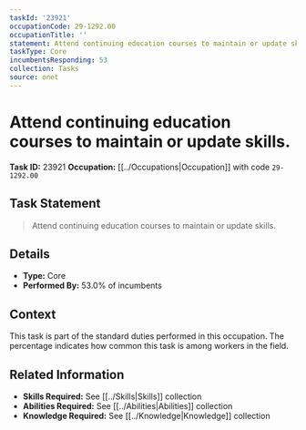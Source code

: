 ```yaml
---
taskId: '23921'
occupationCode: 29-1292.00
occupationTitle: ''
statement: Attend continuing education courses to maintain or update skills.
taskType: Core
incumbentsResponding: 53
collection: Tasks
source: onet
---
```

# Attend continuing education courses to maintain or update skills.

**Task ID:** 23921
**Occupation:** [[../Occupations|Occupation]] with code `29-1292.00`

## Task Statement

> Attend continuing education courses to maintain or update skills.

## Details

- **Type:** Core
- **Performed By:** 53.0% of incumbents

## Context

This task is part of the standard duties performed in this occupation. The percentage indicates how common this task is among workers in the field.

## Related Information

- **Skills Required:** See [[../Skills|Skills]] collection
- **Abilities Required:** See [[../Abilities|Abilities]] collection
- **Knowledge Required:** See [[../Knowledge|Knowledge]] collection

